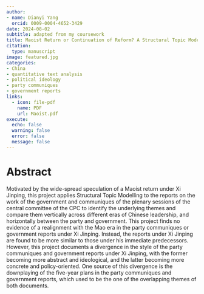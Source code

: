 ```yaml
---
author: 
- name: Dianyi Yang
  orcid: 0009-0004-4652-3429
date: 2024-08-02
subtitle: adapted from my coursework
title: Maoist Return or Continuation of Reform? A Structural Topic Modelling Analysis of Chinese Government Reports and Party Communiques
citation: 
  type: manuscript
image: featured.jpg
categories:
- China
- quantitative text analysis
- political ideology
- party communiques
- government reports
links:
  - icon: file-pdf
    name: PDF
    url: Maoist.pdf
execute:
  echo: false
  warning: false
  error: false
  message: false
---
```


# Abstract

Motivated by the wide-spread speculation of a Maoist return under Xi Jinping, this project applies Structural Topic Modelling to the reports on the work of the government and communiques of the plenary sessions of the central committee of the CPC to identify the underlying themes and compare them vertically across different eras of Chinese leadership, and horizontally between the party and government. This project finds no evidence of a realignment with the Mao era in the party communiques or government reports under Xi Jinping. Instead, the reports under Xi Jinping are found to be more similar to those under his immediate predecessors. However, this project documents a divergence in the style of the party communiques and government reports under Xi Jinping, with the former becoming more abstract and ideological, and the latter becoming more concrete and policy-oriented. One source of this divergence is the downplaying of the five-year plans in the party communiques and government reports, which used to be the one of the overlapping themes of both documents.
